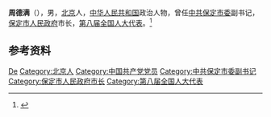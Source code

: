 '''周德满'''（{{bd|1935年||2004年|}}），男，[[北京|北京]]人，[[中华人民共和国|中华人民共和国]]政治人物，曾任[[中共保定市委|中共保定市委]]副书记，[[保定市人民政府|保定市人民政府]]市长，[[第八届全国人大代表|第八届全国人大代表]]。<ref>{{Cite book|title=中华人民共和国职官志|author=何虎生, 李耀东, 向常福主编|publisher=中国社会出版社|year=2003|isbn=9787800883934|location=北京|pages=}}</ref>

== 参考资料 ==
{{reflist}}

{{保定市市长}}

{{Authority control}}
{{DEFAULTSORT:Zhou周}}
[[Category:周姓|De]]
[[Category:北京人|Category:北京人]]
[[Category:中国共产党党员|Category:中国共产党党员]]
[[Category:中共保定市委副书记|Category:中共保定市委副书记]]
[[Category:保定市人民政府市长|Category:保定市人民政府市长]]
[[Category:第八届全国人大代表|Category:第八届全国人大代表]]

{{中国人物小作品}}